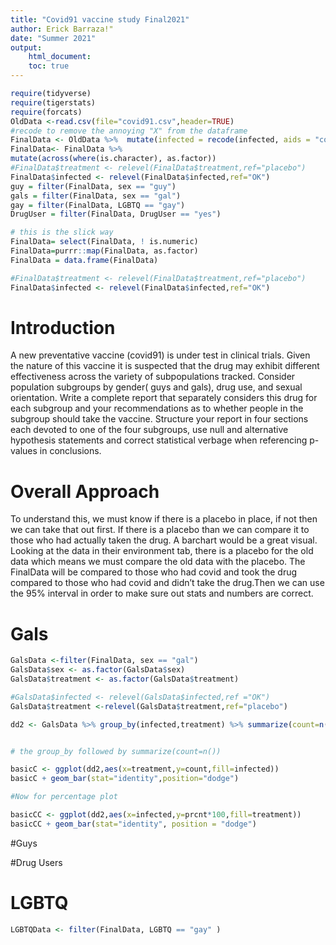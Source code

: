 ```yaml
---
title: "Covid91 vaccine study Final2021"
author: Erick Barraza!"
date: "Summer 2021"
output: 
    html_document:
    toc: true
---
```


```r
require(tidyverse)
require(tigerstats)
require(forcats)
OldData <-read.csv(file="covid91.csv",header=TRUE)
#recode to remove the annoying "X" from the dataframe
FinalData <- OldData %>%  mutate(infected = recode(infected, aids = "covid", none = "OK")) %>% select(-one_of("X"))
FinalData<- FinalData %>%
mutate(across(where(is.character), as.factor))  
#FinalData$treatment <- relevel(FinalData$treatment,ref="placebo")
FinalData$infected <- relevel(FinalData$infected,ref="OK")
guy = filter(FinalData, sex == "guy")
gals = filter(FinalData, sex == "gal")
gay = filter(FinalData, LGBTQ == "gay")
DrugUser = filter(FinalData, DrugUser == "yes")
```

```r
# this is the slick way
FinalData= select(FinalData, ! is.numeric)
FinalData=purrr::map(FinalData, as.factor)
FinalData = data.frame(FinalData)
```

```r
#FinalData$treatment <- relevel(FinalData$treatment,ref="placebo")
FinalData$infected <- relevel(FinalData$infected,ref="OK")
```

# Introduction

A new  preventative vaccine (covid91) is under test in clinical trials. Given the nature of this vaccine it is suspected that the drug may exhibit different effectiveness across the variety of subpopulations tracked. Consider population subgroups by gender( guys and gals), drug use, and sexual orientation. Write a complete report that separately considers this drug for each subgroup and your recommendations as to whether people in the subgroup should take the vaccine. Structure your report in four sections each devoted to one of the four subgroups, use null and alternative hypothesis statements and correct statistical verbage when referencing p-values in conclusions.

# Overall Approach
To understand this, we must know if there is a placebo in place, if not then we can take that out first. If there is a placebo than we can compare it to those who had actually taken the drug. A barchart would be a great visual. Looking at the data in their environment tab, there is a placebo for the old data which means we must compare the old data with the placebo. The FinalData will be compared to those who had covid and took the drug compared to those who had covid and didn't take the drug.Then we can use the 95% interval in order to make sure out stats and numbers are correct.

# Gals

```r
GalsData <-filter(FinalData, sex == "gal")
GalsData$sex <- as.factor(GalsData$sex)
GalsData$treatment <- as.factor(GalsData$treatment)

#GalsData$infected <- relevel(GalsData$infected,ref ="OK")
GalsData$treatment <-relevel(GalsData$treatment,ref="placebo")
```

```r
dd2 <- GalsData %>% group_by(infected,treatment) %>% summarize(count=n()) %>% mutate(prcnt=count/sum(count))


# the group_by followed by summarize(count=n())

basicC <- ggplot(dd2,aes(x=treatment,y=count,fill=infected))
basicC + geom_bar(stat="identity",position="dodge")

#Now for percentage plot

basicCC <- ggplot(dd2,aes(x=infected,y=prcnt*100,fill=treatment)) 
basicCC + geom_bar(stat="identity", position = "dodge")
```


#Guys



#Drug Users




# LGBTQ

```r
LGBTQData <- filter(FinalData, LGBTQ == "gay" )

```


